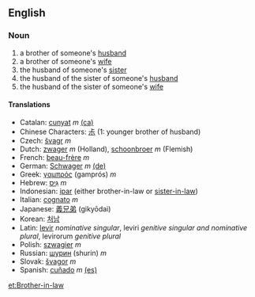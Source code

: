 ==English==
===Noun===
#a brother of someone's [[husband]]
#a brother of someone's [[wife]]
#the husband of someone's [[sister]]
#the husband of the sister of someone's [[husband]]
#the husband of the sister of someone's [[wife]]

====Translations====
*Catalan: [[cunyat]] ''m'' [[:ca:cunyat|(ca)]] 
*Chinese Characters: [[尗]] (1: younger brother of husband)
*Czech: [[švagr]]  ''m''
*Dutch: [[zwager]] ''m'' (Holland), [[schoonbroer]] ''m'' (Flemish)
*French: [[beau-frère]] ''m''
*German: [[Schwager]] ''m'' [[:de:Schwager|(de)]] 
*Greek: [[γαμπρός]] (gamprós) ''m''
*Hebrew: [[גִּיס]] ''m''
*Indonesian: [[ipar]] (either brother-in-law or [[sister-in-law]])
*Italian: [[cognato]] ''m''
*Japanese: [[義兄弟]] (giky&#333;dai)
*Korean: [[처남]]
*Latin: [[levir]] ''nominative singular'', leviri ''genitive singular and nominative plural'', levirorum ''genitive plural''
*Polish: [[szwagier]] ''m''
*Russian: [[шурин]] (shurin) ''m''
*Slovak: [[švagor]] ''m''
*Spanish: [[cuñado]] ''m'' [[:es:cuñado|(es)]]

[[et:Brother-in-law]]